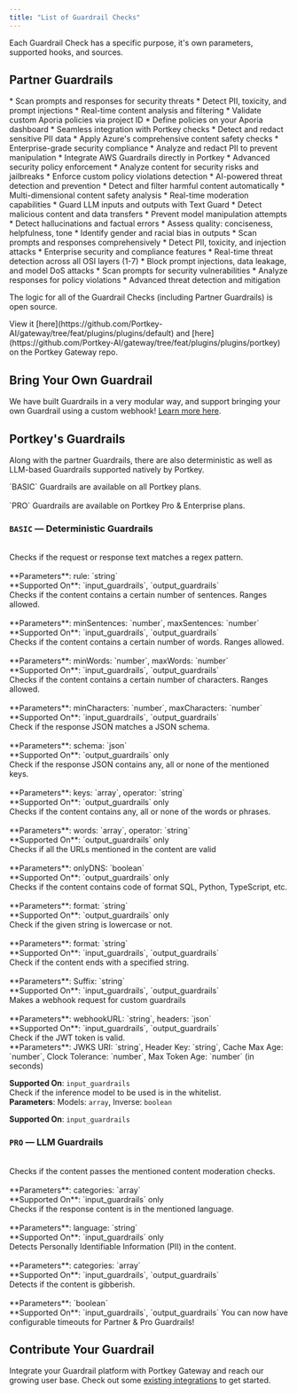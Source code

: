 ```yaml
---
title: "List of Guardrail Checks"
---
```


Each Guardrail Check has a specific purpose, it's own parameters, supported hooks, and sources.

## Partner Guardrails

<CardGroup cols={3}>
  <Card title="Acuvity" href="/integrations/guardrails/acuvity" img="/images/product/Guardrails/Acuvity.jpg">
    * Scan prompts and responses for security threats
    * Detect PII, toxicity, and prompt injections
    * Real-time content analysis and filtering
  </Card>
  <Card title="Aporia" href="/integrations/guardrails/aporia" img="/images/product/Guardrails/Aporia.jpg">
    * Validate custom Aporia policies via project ID
    * Define policies on your Aporia dashboard
    * Seamless integration with Portkey checks
  </Card>
  <Card title="Azure" href="/integrations/guardrails/azure-guardrails" img="/images/product/Guardrails/Azure.jpg" alt="Azure OpenAI">
    * Detect and redact sensitive PII data
    * Apply Azure's comprehensive content safety checks
    * Enterprise-grade security compliance
  </Card>
  <Card title="AWS Bedrock" href="/integrations/guardrails/bedrock-guardrails" img="/images/product/Guardrails/Bedrock.jpg">
    * Analyze and redact PII to prevent manipulation
    * Integrate AWS Guardrails directly in Portkey
    * Advanced security policy enforcement
  </Card>
  <Card title="Lasso Security" href="/integrations/guardrails/lasso" img="/images/product/Guardrails/Lasso.jpg">
    * Analyze content for security risks and jailbreaks
    * Enforce custom policy violations detection
    * AI-powered threat detection and prevention
  </Card>
  <Card title="Mistral" href="/integrations/guardrails/mistral" img="/images/product/Guardrails/Mistral-AI.jpg">
    * Detect and filter harmful content automatically
    * Multi-dimensional content safety analysis
    * Real-time moderation capabilities
  </Card>
  <Card title="Pangea" href="/integrations/guardrails/pangea" img="/images/product/Guardrails/Pangea.jpg">
    * Guard LLM inputs and outputs with Text Guard
    * Detect malicious content and data transfers
    * Prevent model manipulation attempts
  </Card>
  <Card title="Patronus" href="/integrations/guardrails/patronus-ai" img="/images/product/Guardrails/Patronus.jpg">
    * Detect hallucinations and factual errors
    * Assess quality: conciseness, helpfulness, tone
    * Identify gender and racial bias in outputs
  </Card>
  <Card title="Pillar" href="/integrations/guardrails/pillar" img="/images/product/Guardrails/Pillar.jpg">
    * Scan prompts and responses comprehensively
    * Detect PII, toxicity, and injection attacks
    * Enterprise security and compliance features
  </Card>
  <Card title="Palo Alto Networks Prisma AIRS" href="/integrations/guardrails/palo-alto-panw-prisma" img="/images/product/Guardrails/prisma.png" alt="PRISMA">
      * Real-time threat detection across all OSI layers (1-7)
      * Block prompt injections, data leakage, and model DoS attacks
    </Card>
  <Card title="Prompt Security" href="/integrations/guardrails/prompt-security" img="/images/product/Guardrails/PromptSecurity.jpg">
    * Scan prompts for security vulnerabilities
    * Analyze responses for policy violations
    * Advanced threat detection and mitigation
  </Card>
</CardGroup>




The logic for all of the Guardrail Checks (including Partner Guardrails) is open source.

<Info>
View it [here](https://github.com/Portkey-AI/gateway/tree/feat/plugins/plugins/default) and [here](https://github.com/Portkey-AI/gateway/tree/feat/plugins/plugins/portkey) on the Portkey Gateway repo.
</Info>

## Bring Your Own Guardrail

We have built Guardrails in a very modular way, and support bringing your own Guardrail using a custom webhook! [Learn more here](/product/guardrails/list-of-guardrail-checks/bring-your-own-guardrails).


## Portkey's Guardrails

Along with the partner Guardrails, there are also deterministic as well as LLM-based Guardrails supported natively by Portkey.

<Note>
`BASIC` Guardrails are available on all Portkey plans.<br /><br />
`PRO` Guardrails are available on Portkey Pro & Enterprise plans.
</Note>





### `BASIC` — Deterministic Guardrails
<CardGroup cols={2}>
<Card title="Regex Match">
<br />
Checks if the request or response text matches a regex pattern.<br /><br />
**Parameters**: rule: `string`<br />
**Supported On**: `input_guardrails`, `output_guardrails`
</Card>
<Card title="Sentence Count">
<br />
Checks if the content contains a certain number of sentences. Ranges allowed.<br /><br />
**Parameters**: minSentences: `number`, maxSentences: `number`<br />
**Supported On**: `input_guardrails`, `output_guardrails`
</Card>
<Card title="Word Count">
<br />
Checks if the content contains a certain number of words. Ranges allowed.<br /><br />
**Parameters**: minWords: `number`, maxWords: `number`<br />
**Supported On**: `input_guardrails`, `output_guardrails`
</Card>
<Card title="Character Count">
<br />
Checks if the content contains a certain number of characters. Ranges allowed.<br /><br />
**Parameters**: minCharacters: `number`, maxCharacters: `number`<br />
**Supported On**: `input_guardrails`, `output_guardrails`
</Card>
<Card title="JSON Schema">
<br />
Check if the response JSON matches a JSON schema.<br /><br />
**Parameters**: schema: `json`<br />
**Supported On**: `output_guardrails` only
</Card>
<Card title="JSON Keys">
<br />
Check if the response JSON contains any, all or none of the mentioned keys.<br /><br />
**Parameters**: keys: `array`, operator: `string`<br />
**Supported On**: `output_guardrails` only
</Card>
<Card title="Contains">
<br />
Checks if the content contains any, all or none of the words or phrases.<br /><br />
**Parameters**: words: `array`, operator: `string`<br />
**Supported On**: `output_guardrails` only
</Card>
<Card title="Valid URLs">
<br />
Checks if all the URLs mentioned in the content are valid<br /><br />
**Parameters**: onlyDNS: `boolean`<br />
**Supported On**: `output_guardrails` only
</Card>
<Card title="Contains Code">
<br />
Checks if the content contains code of format SQL, Python, TypeScript, etc.<br /><br />
**Parameters**: format: `string`<br />
**Supported On**: `output_guardrails` only
</Card>
<Card title="Lowercase Detection">
<br />
Check if the given string is lowercase or not.<br /><br />
**Parameters**: format: `string`<br />
**Supported On**: `input_guardrails`, `output_guardrails`
</Card>
<Card title="Ends With">
<br />
Check if the content ends with a specified string.<br /><br />
**Parameters**: Suffix: `string`<br />
**Supported On**: `input_guardrails`, `output_guardrails`
</Card>
<Card title="Webhook">
<br />
Makes a webhook request for custom guardrails<br /><br />
**Parameters**: webhookURL: `string`, headers: `json`<br />
**Supported On**: `input_guardrails`, `output_guardrails`
</Card>
<Card title="JWT Token Validator">
<br />
Check if the JWT token is valid.
<br />
**Parameters**:
JWKS URI: `string`,
Header Key: `string`,
Cache Max Age: `number`,
Clock Tolerance: `number`,
Max Token Age: `number` (in seconds)


**Supported On**: `input_guardrails`
</Card>
<Card title="Model Whitelist">
<br />
Check if the inference model to be used is in the whitelist.
<br />
**Parameters**:
Models: `array`, Inverse: `boolean`


**Supported On**: `input_guardrails`
</Card>


</CardGroup>

### `PRO` — LLM Guardrails
<CardGroup cols={2}>
<Card title="Moderate Content">
<br />
Checks if the content passes the mentioned content moderation checks.<br /><br />
**Parameters**: categories: `array`<br />
**Supported On**: `input_guardrails` only
</Card>
<Card title="Check Language">
<br />
Checks if the response content is in the mentioned language.<br /><br />
**Parameters**: language: `string`<br />
**Supported On**: `input_guardrails` only
</Card>
<Card title="Detect PII">
<br />
Detects Personally Identifiable Information (PII) in the content.<br /><br />
**Parameters**: categories: `array`<br />
**Supported On**: `input_guardrails`, `output_guardrails`
</Card>
<Card title="Detect Gibberish">
<br />
Detects if the content is gibberish.<br /><br />
**Parameters**: `boolean`<br />
**Supported On**: `input_guardrails`, `output_guardrails`
</Card>
</CardGroup>


<Note>
    You can now have configurable timeouts for Partner & Pro Guardrails!
</Note>

## Contribute Your Guardrail
Integrate your Guardrail platform with Portkey Gateway and reach our growing user base.
Check out some [existing integrations](https://github.com/portkey-ai/gateway) to get started.
